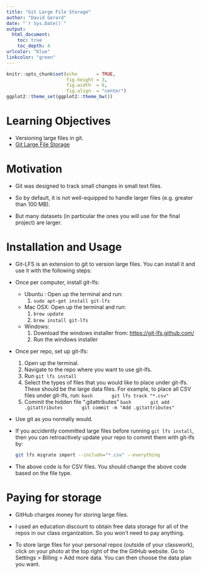 ---
title: "Git Large File Storage"
author: "David Gerard"
date: "`r Sys.Date()`"
output: 
  html_document:
    toc: true
    toc_depth: 4
urlcolor: "blue"
linkcolor: "green"
---


```{r setup, include=FALSE}
knitr::opts_chunk$set(echo       = TRUE, 
                      fig.height = 3, 
                      fig.width  = 6,
                      fig.align  = "center")
ggplot2::theme_set(ggplot2::theme_bw())
```

# Learning Objectives

- Versioning large files in git.
- [Git Large File Storage](https://git-lfs.github.com/)

# Motivation

- Git was designed to track small changes in small text files.

- So by default, it is not well-equipped to handle larger files
  (e.g. greater than 100 MB).

- But many datasets (in particular the ones you will use for the final project) 
  are larger.

# Installation and Usage

- Git-LFS is an extension to git to version large files. You can install it
  and use it with the following steps:

- Once per computer, install git-lfs:
    - Ubuntu : Open up the terminal and run:
        1. `sudo apt-get install git-lfs`
    - Mac OSX: Open up the terminal and run:
        1. `brew update`
        2. `brew install git-lfs`
    - Windows:
        1. Download the windows installer from: <https://git-lfs.github.com/>
        2. Run the windows installer
- Once per repo, set up git-lfs:
    1. Open up the terminal.
    2. Navigate to the repo where you want to use git-lfs.
    3. Run `git lfs install`
    4. Select the types of files that you would like to place under git-lfs. 
       These should be the large data files. 
       For example, to place all CSV files under git-lfs, run:
        ```{bash, eval = FALSE}
        git lfs track "*.csv"
        ```
    5. Commit the hidden file ".gitattributes"
        ```{bash, eval = FALSE}
        git add .gitattributes
        git commit -m "Add .gitattributes"
        ```
- Use git as you normally would.

- If you accidently committed large files before running `git lfs install`,
  then you can retroactively update your repo to commit them with git-lfs by:
    
    ```{bash, eval = FALSE}
    git lfs migrate import --include="*.csv" --everything
    ```
    
- The above code is for CSV files. You should change the above code 
  based on the file type.

# Paying for storage

- GitHub charges money for storing large files.

- I used an education discount to obtain free data storage for all of the 
  repos in our class organization. So you won't need to pay anything.
  
- To store large files for your personal repos (outside of your classwork), 
  click on your photo at the top right of the the GitHub website. 
  Go to Settings > Billing > Add more data. You can then choose the 
  data plan you want.

